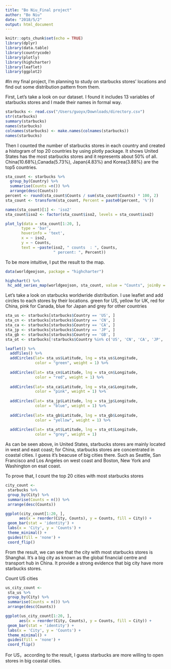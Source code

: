 ```yaml
---
title: "Bo Niu_Final project"
author: "Bo Niu"
date: "2018/5/2"
output: html_document
---
```


```r
knitr::opts_chunk$set(echo = TRUE)
library(dplyr)
library(data.table)
library(countrycode)
library(plotly)
library(highcharter)
library(leaflet)
library(ggplot2)
```
#In my final project, I'm planning to study on starbucks stores' locations and find out some distribution pattern from them.

First, Let's take a look on our dataset. I found it includes 13 variables of starbucks stores and I made their names in formal way.
```r
starbucks <- read.csv("/Users/guoyx/Downloads/directory.csv")
str(starbucks)
summary(starbucks)
names(starbucks)
colnames(starbucks) <- make.names(colnames(starbucks))
names(starbucks)
```

Then I counted the number of starbucks stores in each country and created a histogram of top 20 countries by using plotly package. It shows United States has the most starbucks stores and it represents about 50% of all. China(10.68%),Canada(5.73%), Japan(4.83%) and Korea(3.88%) are the top5 countries.
```r
sta_count <- starbucks %>%
  group_by(Country) %>%
  summarise(Counts =n()) %>%
  arrange(desc(Counts))
percent <- round(sta_count$Counts / sum(sta_count$Counts) * 100, 2)
sta_count <- transform(sta_count, Percent = paste0(percent, '%'))

names(sta_count)[1] <- 'iso2'
sta_count$iso2 <- factor(sta_count$iso2, levels = sta_count$iso2)

plot_ly(data = sta_count[1:20, ],
       type = 'bar', 
       hoverinfo = 'text',
       x = ~ iso2,
       y = ~ Counts,
       text = ~paste(iso2, " counts  : ", Counts, 
                     " percent: ", Percent))
```

To be more intuitive, I put the result to the map.

```r
data(worldgeojson, package = "highcharter")

highchart() %>%
 hc_add_series_map(worldgeojson, sta_count, value = "Counts", joinBy = "iso2")
```

Let's take a look on starbucks worldwride distribution. I use leaflet and add circles to each stores by their locations. green for US, yellow for UK, red for China, pink for Canada, blue for Japan and grey for other countries

```r
sta_us <- starbucks[starbucks$Country == 'US', ]
sta_cn <- starbucks[starbucks$Country == 'CN', ]
sta_ca <- starbucks[starbucks$Country == 'CA', ]
sta_jp <- starbucks[starbucks$Country == 'JP', ]
sta_gb <- starbucks[starbucks$Country == 'GB', ]
sta_ot <- starbucks[!starbucks$Country %in% c('US', 'CN', 'CA', 'JP', 'GB'), ]

leaflet() %>% 
  addTiles() %>% 
  addCircles(lat= sta_us$Latitude, lng = sta_us$Longitude, 
             color = "green", weight = 1) %>% 
  
  addCircles(lat= sta_cn$Latitude, lng = sta_cn$Longitude, 
             color = "red", weight = 1) %>% 
  
  addCircles(lat= sta_ca$Latitude, lng = sta_ca$Longitude, 
             color = "pink", weight = 1) %>% 
  
  addCircles(lat= sta_jp$Latitude, lng = sta_jp$Longitude, 
             color = "blue", weight = 1) %>%
  
  addCircles(lat= sta_gb$Latitude, lng = sta_gb$Longitude, 
             color = "yellow", weight = 1) %>%
  
  addCircles(lat= sta_ot$Latitude, lng = sta_ot$Longitude, 
             color = "grey", weight = 1)
```

As can be seen above, in United States, starbucks stores are mainly located in west and east coast; for China, starbucks stores are concentrated in coastal cities. I guess it's beacuse of big cities there. Such as Seattle, San Francisco and Los Angeles on west coast and Boston, New York and Washington on esat coast.


To prove that, I count the top 20 cities with most starbucks stores

```r
city_count <- 
 starbucks %>%
 group_by(City) %>%
 summarise(Counts = n()) %>%
 arrange(desc(Counts))

ggplot(city_count[1:20, ], 
      aes(x = reorder(City, Counts), y = Counts, fill = City)) +
 geom_bar(stat = 'identity') +
 labs(x = 'City', y = 'Counts') +
 theme_minimal() +
 guides(fill = 'none') +
 coord_flip()
```

From the result, we can see that the city with most starbucks stores is Shanghai. It's a big city as known as the global financial centre and transport hub in China. It provide a strong evidence that big city have more starbucks stores.


Count US cities
```r
us_city_count <- 
 sta_us %>% 
 group_by(City) %>% 
 summarise(Counts = n()) %>%
 arrange(desc(Counts))

ggplot(us_city_count[1:20, ], 
      aes(x = reorder(City, Counts), y = Counts, fill = City)) +
 geom_bar(stat = 'identity') +
 labs(x = 'City', y = 'Counts') +
 theme_minimal() +
 guides(fill = 'none') +
 coord_flip()
```

For US，according to the result, I guess starbucks are more willing to open stores in big coastal cities.